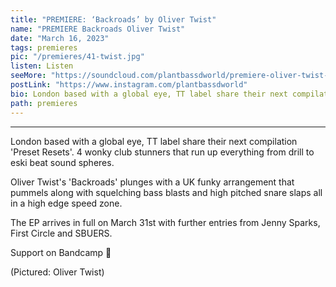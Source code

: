 ---
title: "PREMIERE: ‘Backroads’ by Oliver Twist"
name: "PREMIERE Backroads Oliver Twist"
date: "March 16, 2023"
tags: premieres
pic: "/premieres/41-twist.jpg"
listen: Listen
seeMore: "https://soundcloud.com/plantbassdworld/premiere-oliver-twist-backroads"
postLink: "https://www.instagram.com/plantbassdworld"
bio: London based with a global eye, TT label share their next compilation 'Preset Resets'. 4 wonky club stunners that run up everything from drill to eski beat sound spheres.
path: premieres
---

<SoundCloud
  url="https://soundcloud.com/plantbassdworld/premiere-oliver-twist-backroads"
  name="Backroads"
/>

<hr />

London based with a global eye, TT label share their next compilation 'Preset Resets'. 4 wonky club stunners that run up everything from drill to eski beat sound spheres.

Oliver Twist's 'Backroads' plunges with a UK funky arrangement that pummels along with squelching bass blasts and high pitched snare slaps all in a high edge speed zone.

The EP arrives in full on March 31st with further entries from Jenny Sparks, First Circle and SBUERS.

Support <HoverLink url="tobagotracks.bandcamp.com/music" name="Oliver Twist" external /> on Bandcamp 🌱

<Picture src="/premieres/40-oliver.jpg" alt="oliver twist cover pic" size={1200} />
<p className="smallText">(Pictured: Oliver Twist)</p>
